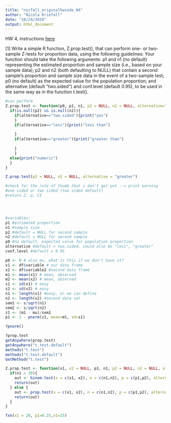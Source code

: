 ```yaml
---
title: "nicfall_originalhwcode_04"
author: "Nicola Kriefall"
date: "10/24/2019"
output: html_document
---
```


HW 4, instructions [here](https://fuzzyatelin.github.io/bioanth-stats/homework-04.html)

[1] Write a simple R function, Z.prop.test(), that can perform one- or two-sample Z-tests for proportion data, using the following guidelines:
Your function should take the following arguments: p1 and n1 (no default) representing the estimated proportion and sample size (i.e., based on your sample data); p2 and n2 (both defaulting to NULL) that contain a second sample’s proportion and sample size data in the event of a two-sample test; p0 (no default) as the expected value for the population proportion; and alternative (default “two.sided”) and conf.level (default 0.95), to be used in the same way as in the function t.test().

```r
#can perform
Z.prop.test <- function(p0, p1, n1, p2 = NULL, n2 = NULL, alternative="two.sided", conf.level=0.95){
  if(is.null(p2) && is.null(n2)){
    if(alternative=="two.sided"){print("yes")
    }
    if(alternative=="less"){print("less than")
      
    }
    if(alternative=="greater"){print("greater than")
      
    }
    }
  else{print("numeric")
  }
}

Z.prop.test(p2 = NULL, n2 = NULL, alternative = "greater")

#check for the rule of thumb that i don't get yet --> print warning
#one sided or two sided (two sided default)
#return Z, p, CI





```




```r
#variables:
p1 #estimated proportion
n1 #sample size
p2 #default = NULL for second sample
n2 #default = NULL for second sample
p0 #no default, expected value for population proportion
alternative #default = two.sided, could also be "less", "greater"
conf.level #default = 0.95

p0 <- 0 # also mu, what is this if we don't have it?
x1 <- df$variable # our data frame
x2 <- df$variable2 #second data frame
m1 <- mean(x1) # mean, observed
m2 <- mean(x2) # mean, observed
s1 <- sd(x1) # easy
s2 <- sd(x2) # easy
n1 <- length(x1) #easy, or we can define
n2 <- length(x2) #second data set
sem1 <- s/sqrt(n1) 
sem2 <- s/sqrt(n2) 
z1 <- (m1 - mu)/sem1
p1 <- 1 - pnorm(z1, mean=m1, sd=s1)

?pnorm()

?prop.test
getAnywhere(prop.test)
getAnywhere("t.test.default")
methods("t.test")
methods("t.test.default")
GetMethod("t.test")

Z.prop.test <- function(x1, x2 = NULL, p1, n1, p2 = NULL, n2 = NULL, alternative = "two.sided", conf.level = 0.95){
  if(n1 > 30){
    out <- binom.test(x = c(x1, x2), n = c(n1,n2), p = c(p1,p2), alternative = alternative, conf.level = conf.level)
    return(out)
  } else {
    out <- prop.test(x = c(x1, x2), n = c(n1,n2), p = c(p1,p2), alternative = alternative, correct = TRUE, conf.level = conf.level)
    return(out)
  }
}

fxn(x1 = 20, p1=0.25,n1=25)

```


